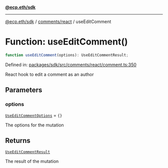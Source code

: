 [**@ecp.eth/sdk**](../../../index.mdx)

***

[@ecp.eth/sdk](/sdk-reference/index.mdx) / [comments/react](/sdk-reference/comments/react/index.mdx) / useEditComment

# Function: useEditComment()

```ts
function useEditComment(options): UseEditCommentResult;
```

Defined in: [packages/sdk/src/comments/react/comment.ts:350](https://github.com/ecp-eth/comments-monorepo/blob/main/packages/sdk/src/comments/react/comment.ts#L350)

React hook to edit a comment as an author

## Parameters

### options

[`UseEditCommentOptions`](/sdk-reference/comments/react/type-aliases/UseEditCommentOptions.mdx) = `{}`

The options for the mutation

## Returns

[`UseEditCommentResult`](/sdk-reference/comments/react/type-aliases/UseEditCommentResult.mdx)

The result of the mutation
